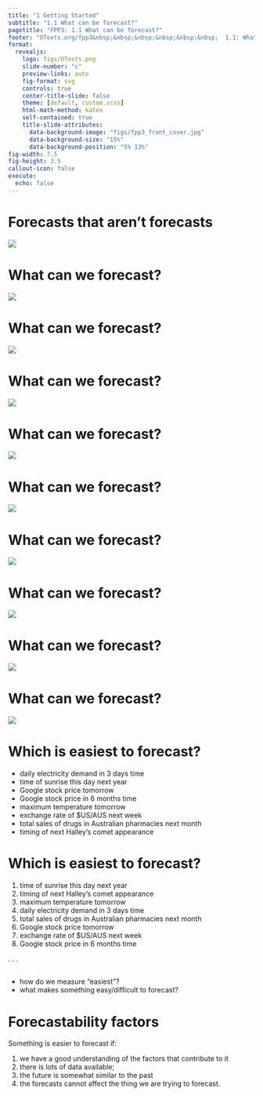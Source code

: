 ```yaml
---
title: "1 Getting Started"
subtitle: "1.1 What can be forecast?"
pagetitle: "FPP3: 1.1 What can be forecast?"
footer: "OTexts.org/fpp3&nbsp;&nbsp;&nbsp;&nbsp;&nbsp;&nbsp;  1.1: What can be forecast?"
format:
  revealjs:
    logo: figs/OTexts.png
    slide-number: "c"
    preview-links: auto
    fig-format: svg
    controls: true
    center-title-slide: false
    theme: [default, custom.scss]
    html-math-method: katex
    self-contained: true
    title-slide-attributes:
      data-background-image: "figs/fpp3_front_cover.jpg"
      data-background-size: "15%"
      data-background-position: "5% 13%"
fig-width: 7.5
fig-height: 3.5
callout-icon: false
execute:
  echo: false
---
```


# Forecasts that aren't forecasts

![](figs/hopecasts2.jpg)

# What can we forecast?

![](figs/AusBOM.png)

# What can we forecast?

![](figs/nasdaq-stock-market.jpg)

# What can we forecast?

![](figs/Forex2.png)

# What can we forecast?

![](figs/ts22015.jpg)

# What can we forecast?

![](figs/comet.jpg)

# What can we forecast?

![](figs/pills.jpg)

# What can we forecast?

![](figs/elecwires.png)

# What can we forecast?

![](figs/covid.jpg)

# What can we forecast?

![](figs/12apostles.jpg)

# Which is easiest to forecast?

 * daily electricity demand in 3 days time
 * time of sunrise this day next year
 * Google stock price tomorrow
 * Google stock price in 6 months time
 * maximum temperature tomorrow
 * exchange rate of \$US/AUS next week
 * total sales of drugs in Australian pharmacies next month
 * timing of next Halley's comet appearance

# Which is easiest to forecast?

 1. time of sunrise this day next year
 2. timing of next Halley's comet appearance
 3. maximum temperature tomorrow
 4. daily electricity demand in 3 days time
 5. total sales of drugs in Australian pharmacies next month
 6. Google stock price tomorrow
 7. exchange rate of \$US/AUS next week
 8. Google stock price in 6 months time

. . .

::: {.smaller}
::: {.callout-note}
##
* how do we measure "easiest"?
* what makes something easy/difficult to forecast?
:::
:::

# Forecastability factors

Something is easier to forecast if:

 1. we have a good understanding of the factors that contribute to it
 2. there is lots of data available;
 3. the future is somewhat similar to the past
 4. the forecasts cannot affect the thing we are trying to forecast.
